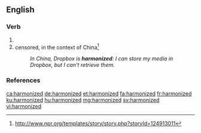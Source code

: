 ==English==

===Verb===
{{head|en|verb form}}

# {{en-past of|harmonize}}
# censored, in the context of China<ref>http://www.npr.org/templates/story/story.php?storyId=124913011</ref>
#: ''In China, Dropbox is '''harmonized''': I can store my media in Dropbox, but I can't retrieve them.''

===References===
<references/>

[[ca:harmonized]]
[[de:harmonized]]
[[et:harmonized]]
[[fa:harmonized]]
[[fr:harmonized]]
[[ku:harmonized]]
[[hu:harmonized]]
[[mg:harmonized]]
[[sv:harmonized]]
[[vi:harmonized]]